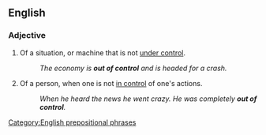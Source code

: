 ==English==

===Adjective===
{{en-adj|pos=[[out]] [[of]] [[control]]|more out of control|most out of control}}

# Of a situation, or machine that is not [[under control]].
#:''The economy is '''out of control''' and is headed for a crash.''
# Of a person, when one is not [[in control]] of one's actions.
#:''When he heard the news he went crazy. He was completely '''out of control'''.''

[[Category:English prepositional phrases]]